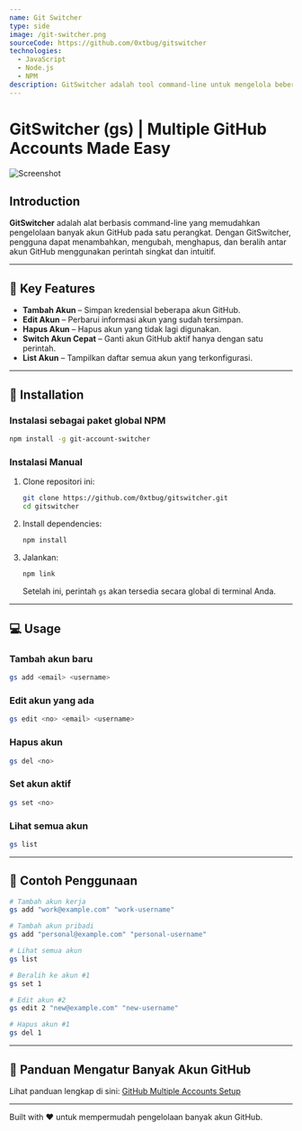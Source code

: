 ```yaml
---
name: Git Switcher
type: side
image: /git-switcher.png
sourceCode: https://github.com/0xtbug/gitswitcher
technologies:
  - JavaScript
  - Node.js
  - NPM
description: GitSwitcher adalah tool command-line untuk mengelola beberapa akun GitHub dengan mudah. Memungkinkan pengguna berpindah antar akun GitHub hanya dengan perintah sederhana.
---
```


# GitSwitcher (gs) | Multiple GitHub Accounts Made Easy
![Screenshot](/git-switcher.png)

## Introduction
**GitSwitcher** adalah alat berbasis command-line yang memudahkan pengelolaan banyak akun GitHub pada satu perangkat.
Dengan GitSwitcher, pengguna dapat menambahkan, mengubah, menghapus, dan beralih antar akun GitHub menggunakan perintah singkat dan intuitif.

---

## 🌟 Key Features
- **Tambah Akun** – Simpan kredensial beberapa akun GitHub.
- **Edit Akun** – Perbarui informasi akun yang sudah tersimpan.
- **Hapus Akun** – Hapus akun yang tidak lagi digunakan.
- **Switch Akun Cepat** – Ganti akun GitHub aktif hanya dengan satu perintah.
- **List Akun** – Tampilkan daftar semua akun yang terkonfigurasi.

---

## 🚀 Installation

### Instalasi sebagai paket global NPM
```bash
npm install -g git-account-switcher
```

### Instalasi Manual

1. Clone repositori ini:

   ```bash
   git clone https://github.com/0xtbug/gitswitcher.git
   cd gitswitcher
   ```
2. Install dependencies:

   ```bash
   npm install
   ```
3. Jalankan:

   ```bash
   npm link
   ```

   Setelah ini, perintah `gs` akan tersedia secara global di terminal Anda.

---

## 💻 Usage

### Tambah akun baru

```bash
gs add <email> <username>
```

### Edit akun yang ada

```bash
gs edit <no> <email> <username>
```

### Hapus akun

```bash
gs del <no>
```

### Set akun aktif

```bash
gs set <no>
```

### Lihat semua akun

```bash
gs list
```

---

## 📌 Contoh Penggunaan

```bash
# Tambah akun kerja
gs add "work@example.com" "work-username"

# Tambah akun pribadi
gs add "personal@example.com" "personal-username"

# Lihat semua akun
gs list

# Beralih ke akun #1
gs set 1

# Edit akun #2
gs edit 2 "new@example.com" "new-username"

# Hapus akun #1
gs del 1
```

---

## 🔗 Panduan Mengatur Banyak Akun GitHub

Lihat panduan lengkap di sini: [GitHub Multiple Accounts Setup](https://gist.github.com/oanhnn/80a89405ab9023894df7)

---

Built with ❤️ untuk mempermudah pengelolaan banyak akun GitHub.
